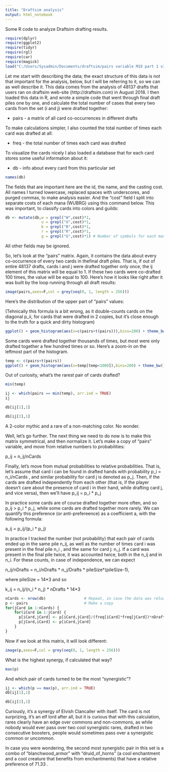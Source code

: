 ```yaml
---
title: "Draftsim analysis"
output: html_notebook
---
```


Some R code to analyze Draftsim drafting results.

```r
require(dplyr)
require(ggplot2)
require(tidyr)
require(rgl)
require(car)
require(magick)
load("C:/Users/Sysadmin/Documents/draftsim/pairs variable M19 part 1 v3.RData")
```

Let me start with describing the data; the exact structure of this data is not that important for the analysis, below, but I will be referring to it, so we can as well describe it. This data comes from the analysis of 48137 drafts that users ran on draftsim web-site (http://draftsim.com) in August 2018. I then loaded this data in R, and wrote a simple code that went through final draft piles one by one, and calculate the total number of cases that every two cards from the set (i and j) were drafted together:

* pairs - a matrix of all card co-occurrences in different drafts

To make calculations simpler, I also counted the total number of times each card was drafted at all:

* freq - the total number of times each card was drafted

To visualize the cards nicely I also loaded a database that for each card stores some useful information about it:

* db - info about every card from this particular set

```r
names(db)
```

The fields that are important here are the id, the name, and the casting cost. All names I turned lowercase, replaced spaces with underscores, and purged commas, to make analysis easier. And the "cost" field I split into separate costs of each mana (WUBRG) using this command below. This was important, to classify cards into colors and guilds:

```r
db <- mutate(db,w = grepl("W",cost)*1,
                u = grepl("U",cost)*1,
                b = grepl("B",cost)*1,
                r = grepl("R",cost)*1,
                g = grepl("G",cost)*1) # Number of symbols for each mana in cost
```

All other fields may be ignored.

So, let's look at the "pairs" matrix. Again, it contains the data about every co-occurrence of every two cards in thefinal draft piles. That is, if out of entire 48137 drafts, cards i and j were drafted together only once, the ij element of this matrix will be equal to 1. If these two cards were co-drafted 100 times, the value will be equal to 100. Here's how it looks like right after it was built by the loop running through all draft results:

```r
image(pairs,axes=F,col = grey(seq(0, 1, length = 256)))
```
Here's the distribution of the upper part of "pairs" values:

(Tehnically this formula is a bit wrong, as it double-counts cards on the diagonal p_ii, for cards that were drafted in 2 copies, but it's close enough to the truth for a quick and dirty histogram)

```r
ggplot() + geom_histogram(aes(x=c(pairs+t(pairs))),bins=200) + theme_bw()
```
Some cards were drafted together thousands of times, but most were only drafted together a few hundred times or so. Here's a zoom-in on the leftmost part of the histogram.

```r
temp <- c(pairs+t(pairs))
ggplot() + geom_histogram(aes(x=temp[temp<1000]),bins=200) + theme_bw()
```
Out of curiosity, what's the rarest pair of cards drafted?

```r
min(temp)
```
```r
ij <- which(pairs == min(temp), arr.ind = TRUE)
ij
```
```r
db[ij[1],1]
```
```r
db[ij[2],1]
```
A 2-color mythic and a rare of a non-matching color. No wonder.



Well, let's go further. The next  thing we need to do now is to make this matrix symmetrical, and then normalize it. Let's make a copy of "pairs" variable, and move from relative numbers to probabilities:

p_ij = n_ij/nCards

Finally, let's move from mutual probabilities to relative probabilities. That is, let's assume that card i can be found in drafted hands with probability p_i = n_i/nCards , and similar probability for card j is denoted as p_j. Then, if the cards are drafted independently from each other (that is, if the player doesn't care about the presence of card i in their hand, while drafting card j, and vice versa), then we'll have p_ij = p_i * p_j

In practice some cards are of course drafted together more often, and so p_ij > p_i * p_j, while some cards are drafted together more rarely. We can quantify this preference (or anti-prefereence) as a coefficient a, with  the following formula:

a_ij = p_ij/(p_i * p_j)

In practice I tracked the number (not probability) that each pair of cards ended up in the same pile n_ij, as well as the number of times card i was present in the final pile n_i , and the same for card j: n_j. If a card was present in the final pile twice, it was accounted twice, both in the n_ij and in n_i. For these counts, in case of independence, we can expect

n_ij/nDrafts = n_i/nDrafts * n_j/Drafts * pileSize*(pileSize-1), 

where pileSize = 14*3 and so

k_ij = n_ij/(n_i * n_j) * nDrafts * 14*3


```r
nCards <- nrow(db)                 # Repeat, in case the data was reloaded
p <- pairs                         # Make a copy
for(jCard in 1:nCards) {
    for(iCard in 1:jCard) {
      p[iCard,jCard] <- p[iCard,jCard]/(freq[iCard]*freq[jCard])*nDrafts*14*3
      p[jCard,iCard] <- p[iCard,jCard]
    }
}

```

Now if we look at this matrix, it will look different:

```r
image(p,axes=F,col = grey(seq(0, 1, length = 256)))
```

What is the highest synergy, if calculated that way? 

```r
max(p)
```

And which pair of cards turned to be the most "synergistic"?

```r
ij <- which(p == max(p), arr.ind = TRUE)
db[ij[1],1]
```
```r
db[ij[2],1]
```

Curiously, it's a synergy of Elvish Clancaller with itself. The card is not surprizing, it's an elf lord after all, but it is curious that with this calculation, rares clearly have an edge over commons and non-commons, as while nobody would ever pass over two cool synergistic rares, drafted in two consecutive boosters, people would sometimes pass over a synergistic common or uncommon.

In case you were wondering, the second most synergistic pair in this set is a combo of "blanchwood_armor" with "druid_of_horns" (a cool enchantment and a cool creature that benefits from enchantments) that have a relative preference of 71.33 .